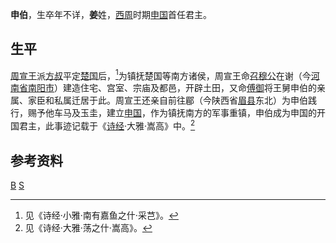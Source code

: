 {{Infobox 先秦人物
|名称=申伯
|姓=姜
|时代=西周
|国家=申国
|身份=申国君主
}}

'''申伯'''，生卒年不详，'''姜'''姓，[[西周|西周]]时期[[申国|申国]]首任君主。

== 生平 ==
[[周宣王|周宣王]]派[[方叔|方叔]]平定[[楚国|楚国]]后，<ref>见《诗经·小雅·南有嘉鱼之什·采芑》。</ref>为镇抚楚国等南方诸侯，周宣王命[[召穆公|召穆公]]在谢（今[[河南省|河南省]][[南阳市|南阳市]]）建造住宅、宫室、宗庙及都邑，开辟土田，又命[[傅御|傅御]]将王舅申伯的亲属、家臣和私属迁居于此。周宣王还亲自前往郿（今陕西省[[眉县|眉县]]东北）为申伯践行，赐予他车马及玉圭，建立[[申国|申国]]，作为镇抚南方的军事重镇，申伯成为申国的开国君主，此事迹记载于《[[诗经|诗经]]·大雅·嵩高》中。<ref>见《诗经·大雅·荡之什·嵩高》。</ref>

== 参考资料 ==
{{reflist|1}}

{{中国皇帝|首任|世系不明至[[申侯_(周幽王时期)|申侯]]|[[申国|申国]]君主|}}
[[Category:申国君主|B]]
[[Category:西周人|S]]